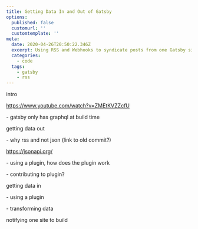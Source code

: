 ```yaml
---
title: Getting Data In and Out of Gatsby
options:
  published: false
  customurl: ''
  customtemplate: ''
meta:
  date: 2020-04-26T20:50:22.346Z
  excerpt: Using RSS and Webhooks to syndicate posts from one Gatsby site to another.
  categories:
    - code
  tags:
    - gatsby
    - rss
---
```

intro

https://www.youtube.com/watch?v=ZMEtKVZZcfU



\- gatsby only has graphql at build time

getting data out

\- why rss and not json (link to old commit?) 

https://jsonapi.org/



\- using a plugin, how does the plugin work

\- contributing to plugin?

getting data in

\- using a plugin

\- transforming data

notifying one site to build
